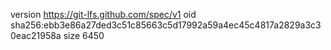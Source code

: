 version https://git-lfs.github.com/spec/v1
oid sha256:ebb3e86a27ded3c51c85663c5d17992a59a4ec45c4817a2829a3c30eac21958a
size 6450
